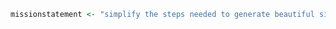 ```r
missionstatement <- "simplify the steps needed to generate beautiful simulation output from [Stock Synthesis (SS3)][ss]"
```

[admb]: https://www.admb-project.org/community/ "AD model builder project"
[code-of-conduct]: https://github.com/nmfs-fish-tools/Resources/blob/master/CODE_OF_CONDUCT.md "Code of Conduct"
[contributor-guidelines]: https://github.com/nmfs-fish-tools/Resources/blob/master/CONTRIBUTING.md "Contributor guidelines"
[devtools]: https://devtools.r-lib.org/ "devtools R package"
[discussions]: https://github.com/ss3sim/ss3sim/discussions "ss3sim Discussions on GitHub"
[ggplot2]: https://ggplot2.tidyverse.org/ "ggplot2 documentation"
[grammar-of-graphics]: https://www.amazon.com/Grammar-Graphics-Statistics-Computing/dp/0387245448/ref=as_li_ss_tl "Grammar of Graphics on Amazon"
[issues]: https://github.com/ss3sim/ss3sim/issues "ss3sim issue tracker on GitHub"
[r4ss-github]: https://github.com/r4ss/r4ss "r4ss on GitHub"
[r4ss-cran]: https://cran.r-project.org/package=r4ss "r4ss on CRAN"
[remotes]: https://remotes.r-lib.org/ "remotes R package"
[rstudio-blog]: https://blog.rstudio.org/ "RStudio Blog"
[ss]: https://github.com/nmfs-stock-synthesis/stock-synthesis "Stock Synthesis (SS3) github repository"
[ss-gettingstarted]: https://nmfs-stock-synthesis.github.io/ss-documentation/Getting_Started_SS.html "Stock Synthesis Getting Started documentation"
[ss-githubactions]: https://github.com/nmfs-stock-synthesis/stock-synthesis/actions "Stock Synthesis GitHub actions"
[ss-manual]: https://nmfs-stock-synthesis.github.io/ss-documentation/SS330_User_Manual.html "Stock Synthesis manual"
[ss3sim]: https://ss3sim.github.io/ss3sim/ "ss3sim website hosted on GitHub"
[ss3sim-bin]: https://github.com/ss3sim/ss3sim/tree/main/inst/bin "Stock Synthesis executables on GitHub in ss3sim"
[ss3sim-cran]: https://cran.r-project.org/package=ss3sim "ss3sim on CRAN"
[ss3sim-github]: https://github.com/ss3sim/ss3sim/releases "ss3sim on GitHub"
